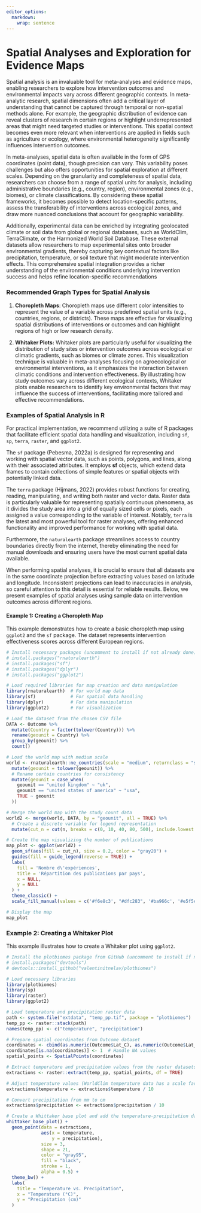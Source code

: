 ```yaml
---
editor_options: 
  markdown: 
    wrap: sentence
---
```


# Spatial Analyses and Exploration for Evidence Maps

Spatial analysis is an invaluable tool for meta-analyses and evidence maps, enabling researchers to explore how intervention outcomes and environmental impacts vary across different geographic contexts.
In meta-analytic research, spatial dimensions often add a critical layer of understanding that cannot be captured through temporal or non-spatial methods alone.
For example, the geographic distribution of evidence can reveal clusters of research in certain regions or highlight underrepresented areas that might need targeted studies or interventions.
This spatial context becomes even more relevant when interventions are applied in fields such as agriculture or ecology, where environmental heterogeneity significantly influences intervention outcomes.

In meta-analyses, spatial data is often available in the form of GPS coordinates (point data), though precision can vary.
This variability poses challenges but also offers opportunities for spatial exploration at different scales.
Depending on the granularity and completeness of spatial data, researchers can choose from a range of spatial units for analysis, including administrative boundaries (e.g., country, region), environmental zones (e.g., biomes), or climate classifications.
By considering these spatial frameworks, it becomes possible to detect location-specific patterns, assess the transferability of interventions across ecological zones, and draw more nuanced conclusions that account for geographic variability.

Additionally, experimental data can be enriched by integrating geolocated climate or soil data from global or regional databases, such as WorldClim, TerraClimate, or the Harmonized World Soil Database.
These external datasets allow researchers to map experimental sites onto broader environmental gradients, thereby capturing key contextual factors like precipitation, temperature, or soil texture that might moderate intervention effects.
This comprehensive spatial integration provides a richer understanding of the environmental conditions underlying intervention success and helps refine location-specific recommendations

### Recommended Graph Types for Spatial Analysis

1.  **Choropleth Maps**: Choropleth maps use different color intensities to represent the value of a variable across predefined spatial units (e.g., countries, regions, or districts).
    These maps are effective for visualizing spatial distributions of interventions or outcomes and can highlight regions of high or low research density.

2.  **Whitaker Plots:** Whitaker plots are particularly useful for visualizing the distribution of study sites or intervention outcomes across ecological or climatic gradients, such as biomes or climate zones.
    This visualization technique is valuable in meta-analyses focusing on agroecological or environmental interventions, as it emphasizes the interaction between climatic conditions and intervention effectiveness.
    By illustrating how study outcomes vary across different ecological contexts, Whitaker plots enable researchers to identify key environmental factors that may influence the success of interventions, facilitating more tailored and effective recommendations.

### Examples of Spatial Analysis in R

For practical implementation, we recommend utilizing a suite of R packages that facilitate efficient spatial data handling and visualization, including `sf`, `sp`, `terra`, `raster`, and `ggplot2`.

The `sf` package (Pebesma, 2022a) is designed for representing and working with spatial vector data, such as points, polygons, and lines, along with their associated attributes.
It employs **sf** objects, which extend data frames to contain collections of simple features or spatial objects with potentially linked data.

The `terra` package (Hijmans, 2022) provides robust functions for creating, reading, manipulating, and writing both raster and vector data.
Raster data is particularly valuable for representing spatially continuous phenomena, as it divides the study area into a grid of equally sized cells or pixels, each assigned a value corresponding to the variable of interest.
Notably, `terra` is the latest and most powerful tool for raster analyses, offering enhanced functionality and improved performance for working with spatial data.

Furthermore, the `naturalearth` package streamlines access to country boundaries directly from the internet, thereby eliminating the need for manual downloads and ensuring users have the most current spatial data available.

When performing spatial analyses, it is crucial to ensure that all datasets are in the same coordinate projection before extracting values based on latitude and longitude.
Inconsistent projections can lead to inaccuracies in analysis, so careful attention to this detail is essential for reliable results.
Below, we present examples of spatial analyses using sample data on intervention outcomes across different regions.

#### Example 1: Creating a Choropleth Map

This example demonstrates how to create a basic choropleth map using `ggplot2` and the `sf` package.
The dataset represents intervention effectiveness scores across different European regions.

```r
# Install necessary packages (uncomment to install if not already done)}
# install.packages("rnaturalearth")
# install.packages("sf")
# install.packages("dplyr")
# install.packages("ggplot2")

# Load required libraries for map creation and data manipulation
library(rnaturalearth)  # For world map data
library(sf)             # For spatial data handling
library(dplyr)          # For data manipulation
library(ggplot2)        # For visualization

# Load the dataset from the chosen CSV file
DATA <- Outcome %>%
  mutate(Country = factor(tolower(Country))) %>%
  rename(geounit = Country) %>%
  group_by(geounit) %>%
  count()

# Load the world map with medium scale
world <- rnaturalearth::ne_countries(scale = "medium", returnclass = "sf") %>%
  mutate(geounit = tolower(geounit)) %>%
  # Rename certain countries for consistency
  mutate(geounit = case_when(
    geounit == "united kingdom" ~ "uk",
    geounit == "united states of america" ~ "usa",
    TRUE ~ geounit
  ))

# Merge the world map with the study count data
world2 <- merge(world, DATA, by = "geounit", all = TRUE) %>%
  # Create a discrete variable for legend representation
  mutate(cut_n = cut(n, breaks = c(0, 10, 40, 80, 500), include.lowest = TRUE))

# Create the map visualizing the number of publications
map_plot <- ggplot(world2) +
  geom_sf(aes(fill = cut_n), size = 0.2, color = "gray20") +
  guides(fill = guide_legend(reverse = TRUE)) +
  labs(
    fill = 'Nombre d\'expériences',
    title = 'Répartition des publications par pays',
    x = NULL,
    y = NULL
  ) +
  theme_classic() +
  scale_fill_manual(values = c('#f6e8c3', "#dfc283", '#ba966c', '#e5f5e0', '#a1d99b', '#31a354'), na.value = "white")

# Display the map
map_plot
```

### Example 2: Creating a Whitaker Plot

This example illustrates how to create a Whitaker plot using `ggplot2`.

```r
# Install the plotbiomes package from GitHub (uncomment to install if not done yet)
# install.packages("devtools")
# devtools::install_github("valentinitnelav/plotbiomes")

# Load necessary libraries
library(plotbiomes)
library(sp)
library(raster)
library(ggplot2)

# Load temperature and precipitation raster data
path <- system.file("extdata", "temp_pp.tif", package = "plotbiomes")
temp_pp <- raster::stack(path)
names(temp_pp) <- c("temperature", "precipitation")

# Prepare spatial coordinates from Outcome dataset
coordinates <- cbind(as.numeric(Outcome$Lat_C), as.numeric(Outcome$Lat_T))
coordinates[is.na(coordinates)] <- 1  # Handle NA values
spatial_points <- SpatialPoints(coordinates)

# Extract temperature and precipitation values from the raster datasets
extractions <- raster::extract(temp_pp, spatial_points, df = TRUE)

# Adjust temperature values (WorldClim temperature data has a scale factor of 10)
extractions$temperature <- extractions$temperature / 10

# Convert precipitation from mm to cm
extractions$precipitation <- extractions$precipitation / 10

# Create a Whittaker base plot and add the temperature-precipitation data points
whittaker_base_plot() +
  geom_point(data = extractions, 
             aes(x = temperature, 
                 y = precipitation), 
             size = 3,
             shape = 21,
             color = "gray95", 
             fill = "black",
             stroke = 1,
             alpha = 0.5) +
  theme_bw() +
  labs(
    title = "Temperature vs. Precipitation",
    x = "Temperature (°C)",
    y = "Precipitation (cm)"
  )

```
